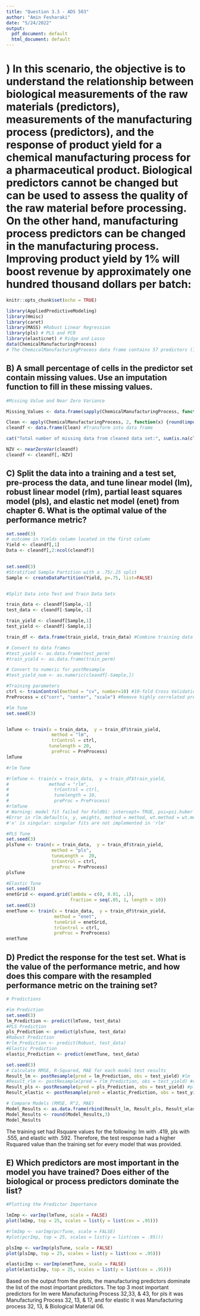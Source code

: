 ```yaml
---
title: "Question 3.3 - ADS 503"
author: "Amin Fesharaki"
date: "5/24/2022"
output:
  pdf_document: default
  html_document: default
---
```


# ) In this scenario, the objective is to understand the relationship between biological measurements of the raw materials (predictors), measurements of the manufacturing process (predictors), and the response of product yield for a chemical manufacturing process for a pharmaceutical product. Biological predictors cannot be changed but can be used to assess the quality of the raw material before processing. On the other hand, manufacturing process predictors can be changed in the manufacturing process. Improving product yield by 1% will boost revenue by approximately one hundred thousand dollars per batch:

```r
knitr::opts_chunk$set(echo = TRUE)
```

```r
library(AppliedPredictiveModeling)
library(Hmisc)
library(caret)
library(MASS) #Robust Linear Regression
library(pls) # PLS and PCR
library(elasticnet) # Ridge and Lasso
data(ChemicalManufacturingProcess)
# The ChemicalManufacturingProcess data frame contains 57 predictors (12 describing the input biological material and 45 describing the process predictors) and a yield column which is the percent yield for each run for the 176 manufacturing runs.
```

## B)	A small percentage of cells in the predictor set contain missing values. Use an imputation function to fill in these missing values. 

```r
#Missing Value and Near Zero Variance

Missing_Values <- data.frame(sapply(ChemicalManufacturingProcess, function(x) sum(is.na(x)))) # using sapply to find NA's and report the number of NA's for each predictor

Clean <- apply(ChemicalManufacturingProcess, 2, function(x) {round(impute(x, mean),2)}) #apply to impute missing data based on column mean
cleandf <- data.frame(Clean) #Transform into data frame

cat("Total number of missing data from cleaned data set:", sum(is.na(cleandf)))

NZV <- nearZeroVar(cleandf)
cleandf <- cleandf[,-NZV]
```

## C)	Split the data into a training and a test set, pre-process the data, and tune linear model (lm), robust linear model (rlm), partial least squares model (pls), and elastic net model (enet) from chapter 6. What is the optimal value of the performance metric? 



```r
set.seed(3)
# outcome in Yields column located in the first column 
Yield <- cleandf[,1] 
Data <- cleandf[,2:ncol(cleandf)]
             

set.seed(3)
#Stratified Sample Partition with a .75/.25 split
Sample <- createDataPartition(Yield, p=.75, list=FALSE)


#Split Data into Test and Train Data Sets

train_data <- cleandf[Sample,-1]
test_data <- cleandf[-Sample,-1]

train_yield <- cleandf[Sample,1]
test_yield <- cleandf[-Sample,1]

train_df <- data.frame(train_yield, train_data) #Combine training data

# Convert to data frames
#test_yield <- as.data.frame(test_perm)
#train_yield <- as.data.frame(train_perm)

# Convert to numeric for postResample
#test_yield_num <- as.numeric(cleandf[-Sample,])

```

```r
#Training parameters
ctrl <- trainControl(method = "cv", number=10) #10-fold Cross Validation
PreProcess = c("corr", "center", "scale") #Remove highly correlated predictors / center & scale data during modeling tuning 
```

```r
#lm Tune
set.seed(3)


lmTune <- train(x = train_data,  y = train_df$train_yield, 
                 method = "lm",
                 trControl = ctrl,
                tunelength = 20,
                 preProc = PreProcess) 
lmTune
```

```r
#rlm Tune

#rlmTune <- train(x = train_data,  y = train_df$train_yield, 
#               method = "rlm",
#                 trControl = ctrl,
#                 tunelength = 10, 
#                 preProc = PreProcess) 
#rlmTune 
# Warning: model fit failed for Fold01: intercept= TRUE, psi=psi.huber 
#Error in rlm.default(x, y, weights, method = method, wt.method = wt.method,  : 
#'x' is singular: singular fits are not implemented in 'rlm'
```

```r
#PLS Tune
set.seed(3)
plsTune <- train(x = train_data,  y = train_df$train_yield, 
                 method = "pls",
                 tuneLength =  20,
                 trControl = ctrl,
                 preProc = PreProcess) 
plsTune
```

```r
#Elastic Tune
set.seed(3)
enetGrid <- expand.grid(lambda = c(0, 0.01, .1), 
                        fraction = seq(.05, 1, length = 10))
set.seed(3)
enetTune <- train(x = train_data,  y = train_df$train_yield,
                  method = "enet",
                  tuneGrid = enetGrid,
                  trControl = ctrl,
                  preProc = PreProcess)
enetTune
```
## D) Predict the response for the test set. What is the value of the performance metric, and how does this compare with the resampled performance metric on the training set? 

```r
# Predictions 

#lm Prediction
set.seed(3)
lm_Prediction <- predict(lmTune, test_data)
#PLS Prediction
pls_Prediction <- predict(plsTune, test_data)
#Robust Prediction
#rlm_Prediction <- predict(Robust, test_data)
#Elastic Prediction
elastic_Prediction <- predict(enetTune, test_data)

set.seed(3)
# Calculate RMSE, R-Squared, MAE for each model test results
Result_lm <- postResample(pred = lm_Prediction, obs = test_yield) #lm
#Result_rlm <- postResample(pred = rlm_Prediction, obs = test_yield) #rlm
Result_pls <- postResample(pred = pls_Prediction, obs = test_yield) #pls
Result_elastic <- postResample(pred = elastic_Prediction, obs = test_yield) #enet
```

```r
# Compare Models (RMSE, R^2, MAE)
Model_Results <- as.data.frame(rbind(Result_lm, Result_pls, Result_elastic))
Model_Results <- round(Model_Results,3)
Model_Results
```
The training set had Rsquare values for the following: lm with .419, pls with .555, and elastic with .592. Therefore, the test response had a higher Rsquared value than the training set for every model that was provided.  

## E)	Which predictors are most important in the model you have trained? Does either of the biological or process predictors dominate the list? 

```r
#Plotting the Predictor Importance

lmImp <- varImp(lmTune, scale = FALSE)
plot(lmImp, top = 25, scales = list(y = list(cex = .95)))

#rlmImp <- varImp(pcrTune, scale = FALSE)
#plot(pcrImp, top = 25, scales = list(y = list(cex = .95)))

plsImp <- varImp(plsTune, scale = FALSE)
plot(plsImp, top = 25, scales = list(y = list(cex = .95)))

elasticImp <- varImp(enetTune, scale = FALSE)
plot(elasticImp, top = 25, scales = list(y = list(cex = .95)))

```
Based on the output from the plots, the manufacturing predictors dominate the list of the most important predictors. The top 3 most important predictors for lm were Manufacturing Process 32,33, & 43, for pls it was Manufacturing Process 32, 13, & 17, and for elastic it was Manufacturing process 32, 13, & Biological Material 06.